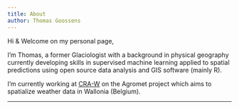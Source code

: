 ```yaml
---
title: About
author: Thomas Goossens
---
```


Hi & Welcome on my personal page,

I'm Thomas, a former Glaciologist with a background in physical geography currently developing skills in supervised machine learning applied to spatial predictions using open source data analysis and GIS software (mainly R).

I'm currently working at [CRA-W](http://www.cra.wallonie.be/fr) on the Agromet project  which aims to spatialize weather data in Wallonia (Belgium).  

----
